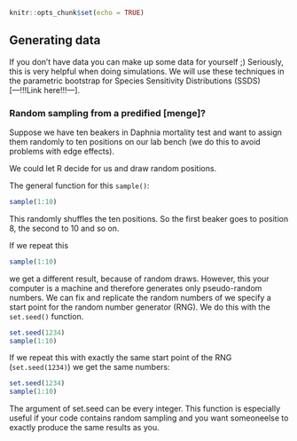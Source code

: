 ```r
knitr::opts_chunk$set(echo = TRUE)
```

## Generating data

If you don't have data you can make up some data for yourself ;)
Seriously, this is very helpful when doing simulations. 
We will use these techniques in the parametric bootstrap for Species Sensitivity Distributions (SSDS) [---!!!Link here!!!---].


### Random sampling from a predified [menge]?

Suppose we have ten beakers in Daphnia mortality test and want to assign them randomly to ten positions on our lab bench (we do this to avoid problems with edge effects).

We could let R decide for us and draw random positions.

The general function for this `sample()`:

```r
sample(1:10)
```

This randomly shuffles the ten positions. So the first beaker goes to position 8, the second to 10 and so on.

If we repeat this 

```r
sample(1:10)
```

we get a different result, because of random draws.
However, this your computer is a machine and therefore generates only pseudo-random numbers.
We can fix and replicate the random numbers of we specify a start point for the random number generator (RNG).
We do this with the `set.seed()` function.

```r
set.seed(1234)
sample(1:10)
```


If we repeat this with exactly the same start point of the RNG (`set.seed(1234)`) we get the same numbers:

```r
set.seed(1234)
sample(1:10)
```

The argument of set.seed can be every integer. This function is especially useful if your code contains random sampling and you want someoneelse to exactly produce the same results as you.



